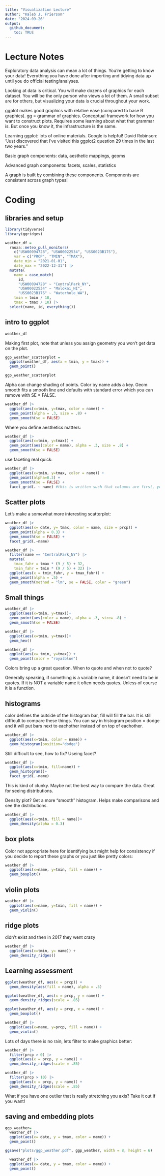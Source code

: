 ```yaml
---
title: "Visualization Lecture"
author: "Kaleb J. Frierson"
date: "2024-09-26"
output: 
  github_document: 
    toc: TRUE
---
```


# Lecture Notes

Exploratory data analysis can mean a lot of things. You're getting to know your data! Everything you have done after importing and tidying data up until you do official testing/analyses.

Looking at data is critical. You will make dozens of graphics for each dataset. You will be the only person who views a lot of them. A small subset are for others, but visualizing your data is crucial throughout your work.

ggplot makes good graphics with relative ease (compared to base R graphics). gg = grammar of graphics. Conceptual framework for how you want to construct plots. Requires some learning about what that grammar is. But once you know it, the infrastructure is the same.

Learning ggplot: lots of online materials. Google is helpful! David Robinson: "Just discovered that I've visited this ggplot2 question 29 times in the last two years."

Basic graph components: data, aesthetic mappings, geoms

Advanced graph components: facets, scales, statistics

A graph is built by combining these components. Components are consistent across graph types!

# Coding

## libraries and setup

```r
library(tidyverse)
library(ggridges)
```

```r
weather_df = 
  rnoaa::meteo_pull_monitors(
    c("USW00094728", "USW00022534", "USS0023B17S"),
    var = c("PRCP", "TMIN", "TMAX"), 
    date_min = "2021-01-01",
    date_max = "2022-12-31") |>
  mutate(
    name = case_match(
      id, 
      "USW00094728" ~ "CentralPark_NY", 
      "USW00022534" ~ "Molokai_HI",
      "USS0023B17S" ~ "Waterhole_WA"),
    tmin = tmin / 10,
    tmax = tmax / 10) |>
  select(name, id, everything())
```

## intro to ggplot

```r
weather_df

```

Making first plot, note that unless you assign geometry you won't get data on the plot.

```r
ggp_weather_scatterplot = 
  ggplot(weather_df, aes(x = tmin, y = tmax)) +
  geom_point()

ggp_weather_scatterplot

```

Alpha can change shading of points. Color by name adds a key. Geom smooth fits a smooth line and defaults with standard error which you can remove with SE = FALSE.

```r
weather_df |> 
  ggplot(aes(x=tmin, y=tmax, color = name)) +
  geom_point(alpha = .3, size = .8) + 
  geom_smooth(se = FALSE)
```

Where you define aesthetics matters:

```r
weather_df |> 
  ggplot(aes(x=tmin, y=tmax)) +
  geom_point(aes(color = name), alpha = .3, size = .8) + 
  geom_smooth(se = FALSE)
```

use faceting real quick:

```r
weather_df |> 
  ggplot(aes(x=tmin, y=tmax, color = name)) + 
  geom_point(alpha=0.3) + 
  geom_smooth(se = FALSE) +
  facet_grid(. ~ name) #this is written such that columns are first, you can also do it the other way arounf (name ~ .)

```

## Scatter plots

Let's make a somewhat more interesting scatterplot:

```r
weather_df |> 
  ggplot(aes(x= date, y= tmax, color = name, size = prcp)) + 
  geom_point(alpha = 0.3) + 
  geom_smooth(se = FALSE) + 
  facet_grid(.~name)
```

```r
weather_df |> 
  filter(name == "CentralPark_NY") |> 
  mutate(
    tmax_fahr = tmax * (9 / 5) + 32,
    tmin_fahr = tmin * (9 / 5) + 32) |> 
  ggplot(aes(x = tmin_fahr, y = tmax_fahr)) +
  geom_point(alpha = .5) + 
  geom_smooth(method = "lm", se = FALSE, color = "green")
```
## Small things

```r
weather_df |> 
  ggplot(aes(x=tmin, y=tmax))+
  geom_point(aes(color = name), alpha = .3, size= .8) + 
  geom_smooth(se = FALSE)

```

```r
weather_df |> 
  ggplot(aes(x=tmin, y=tmax))+
  geom_hex()
```
```r
weather_df |> 
  ggplot(aes(x= tmin, y=tmax)) +
  geom_point(color = "royalblue")
```

Colors bring up a great question. When to quote and when not to quote? 

Generally speaking, if something is a variable name, it doesn't need to be in quotes. If it is NOT a variable name it often needs quotes. Unless of course it is a function. 


## histograms

color defines the outside of the histogram bar, fill will fill the bar. It is still difficult to compare these things. You can say in histogram position = dodge and it will put bars next to eachother instead of on top of eachother. 

```r
weather_df |> 
  ggplot(aes(x=tmin, color = name)) + 
  geom_histogram(position="dodge")
```
Still difficult to see, how to fix? Useing facet? 

```r
weather_df |> 
  ggplot(aes(x=tmin, fill=name)) + 
  geom_histogram()+
  facet_grid(.~name)
```

This is kind of clunky. Maybe not the best way to compare the data. Great for seeing distributions. 

Density plot? Get a more "smooth" histogram. Helps make comparisons and see the distributions. 

```r
weather_df |> 
  ggplot(aes(x=tmin, fill = name))+
  geom_density(alpha = 0.3)
```

## box plots

Color not appropriate here for identifying but might help for consistency if you decide to report these graphs or you just like pretty colors: 
```r
weather_df |> 
  ggplot(aes(x=name, y=tmin, fill = name)) + 
  geom_boxplot()

```
## violin plots

```r
weather_df |> 
  ggplot(aes(x=name, y=tmin, fill = name)) + 
  geom_violin()
```
## ridge plots

didn't exist and then in 2017 they went crazy

```r
weather_df |> 
  ggplot(aes(x=tmin, y= name)) + 
  geom_density_ridges()
```
## Learning assessment

```r
ggplot(weather_df, aes(x = prcp)) + 
  geom_density(aes(fill = name), alpha = .5) 
```

```r
ggplot(weather_df, aes(x = prcp, y = name)) + 
  geom_density_ridges(scale = .85)
```

```r
ggplot(weather_df, aes(y = prcp, x = name)) + 
  geom_boxplot() 
```

```r
weather_df |> 
  ggplot(aes(x=name, y=prcp, fill = name)) + 
  geom_violin()
```

Lots of days there is no rain, lets filter to make graphics better:

```r
weather_df |> 
  filter(prcp > 0) |> 
  ggplot(aes(x = prcp, y = name)) + 
  geom_density_ridges(scale = .85)

```

```r
weather_df |> 
  filter(prcp > 10) |> 
  ggplot(aes(x = prcp, y = name)) + 
  geom_density_ridges(scale = .85)

```

What if you have one outlier that is really stretching you axis? Take it out if you want! 

## saving and embedding plots

```r
ggp_weather= 
  weather_df |> 
  ggplot(aes(x= date, y = tmax, color = name)) + 
  geom_point() 

ggsave("plots/ggp_weather.pdf", ggp_weather, width = 8, height = 6)

```

```r
  weather_df |> 
  ggplot(aes(x= date, y = tmax, color = name)) + 
  geom_point() 
```

